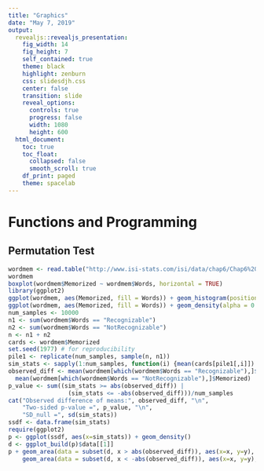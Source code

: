 ```yaml
---
title: "Graphics"
date: "May 7, 2019"
output: 
  revealjs::revealjs_presentation:
    fig_width: 14
    fig_height: 7
    self_contained: true
    theme: black
    highlight: zenburn
    css: slidesdjh.css
    center: false
    transition: slide
    reveal_options:
      controls: true
      progress: false
      width: 1080
      height: 600
  html_document:
    toc: true
    toc_float:
      collapsed: false
      smooth_scroll: true
    df_print: paged
    theme: spacelab
---
```


# Functions and Programming

## Permutation Test

```r
wordmem <- read.table("http://www.isi-stats.com/isi/data/chap6/Chap6%20Investigation.txt", header = TRUE)
wordmem
boxplot(wordmem$Memorized ~ wordmem$Words, horizontal = TRUE)
library(ggplot2)
ggplot(wordmem, aes(Memorized, fill = Words)) + geom_histogram(position = "dodge", binwidth = 2)
ggplot(wordmem, aes(Memorized, fill = Words)) + geom_density(alpha = 0.2)
num_samples <- 10000
n1 <- sum(wordmem$Words == "Recognizable")
n2 <- sum(wordmem$Words == "NotRecognizable")
n <- n1 + n2
cards <- wordmem$Memorized
set.seed(1977) # for reproducibility
pile1 <- replicate(num_samples, sample(n, n1))
sim_stats <- sapply(1:num_samples, function(i) {mean(cards[pile1[,i]]) - mean(cards[-pile1[,i]])})
observed_diff <- mean(wordmem[which(wordmem$Words == "Recognizable"),]$Memorized) -
  mean(wordmem[which(wordmem$Words == "NotRecognizable"),]$Memorized)
p_value <- sum((sim_stats >= abs(observed_diff)) | 
                 (sim_stats <= -abs(observed_diff)))/num_samples
cat("Observed difference of means:", observed_diff, "\n",
    "Two-sided p-value =", p_value, "\n",
    "SD_null =", sd(sim_stats))
ssdf <- data.frame(sim_stats)
require(ggplot2)
p <- ggplot(ssdf, aes(x=sim_stats)) + geom_density()
d <- ggplot_build(p)$data[[1]]
p + geom_area(data = subset(d, x > abs(observed_diff)), aes(x=x, y=y), fill="red", alpha=0.5) +
    geom_area(data = subset(d, x < -abs(observed_diff)), aes(x=x, y=y), fill="red", alpha=0.5)
```
